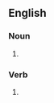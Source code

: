 ==English==

===Noun===
{{en-noun}}

# {{alternative form of|kludge}}

===Verb===
{{en-verb|cludges|cludged|cludged|cludging}}

# {{alternative form of|kludge}}